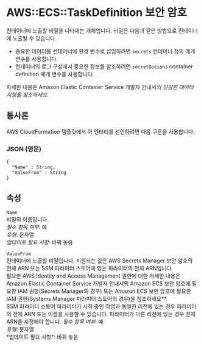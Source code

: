 # AWS::ECS::TaskDefinition 보안 암호

컨테이너에 노출할 비밀을 나타내는 개체입니다. 비밀은 다음과 같은 방법으로 컨테이너에 노출될 수 있습니다.

- 중요한 데이터를 컨테이너에 환경 변수로 삽입하려면 `secrets` 컨테이너 정의 매개 변수를 사용합니다.
- 컨테이너의 로그 구성에서 중요한 정보를 참조하려면 `secretOptions` container definition 매개 변수를 사용합니다.

자세한 내용은 Amazon Elastic Container Service 개발자 안내서*의 민감한 데이터 지정을 참조하세요*.

## 통사론

AWS CloudFormation 템플릿에서 이 엔터티를 선언하려면 다음 구문을 사용합니다.

### JSON (영문)

```
{
  "Name" : String,
  "ValueFrom" : String
}
```

## 속성

`Name`  
비밀의 이름입니다.  
_필수 항목 여부_: 예  
_유형_: 문자열  
_업데이트 필요 사항_: 바꿔 놓음

`ValueFrom`  
컨테이너에 노출할 비밀입니다. 지원되는 값은 AWS Secrets Manager 보안 암호의 전체 ARN 또는 SSM 파라미터 스토어에 있는 파라미터의 전체 ARN입니다.  
필요한 AWS Identity and Access Management 권한에 대한 자세한 내용은 Amazon Elastic Container Service 개발자 안내서의 Amazon ECS 보안 암호에 필요한 IAM 권한(Secrets Manager의 경우) 또는 Amazon ECS 보안 암호에 필요한 IAM 권한(Systems Manager 파라미터 스토어의 경우)을 참조하세요\**.  
SSM 파라미터 스토어 파라미터가 시작 중인 작업과 동일한 리전에 있는 경우 파라미터의 전체 ARN 또는 이름을 사용할 수 있습니다. 파라미터가 다른 리전에 있는 경우 전체 ARN을 지정해야 합니다.
*필수 항목 여부*: 예  
*유형*: 문자열  
*업데이트 필요 사항\*: 바꿔 놓음

